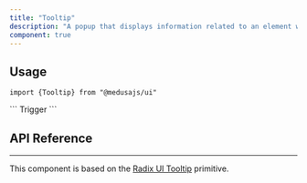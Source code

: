 ```yaml
---
title: "Tooltip"
description: "A popup that displays information related to an element when the element receives keyboard focus or the mouse hovers over it."
component: true
---
```


<ComponentExample name="tooltip-demo" />

## Usage

<Snippet>```import {Tooltip} from "@medusajs/ui"```</Snippet>

<Snippet>
  ```
  <Tooltip content="Tooltip content">Trigger</Tooltip>
  ```
</Snippet>

## API Reference

---

This component is based on the [Radix UI Tooltip](https://www.radix-ui.com/primitives/docs/components/tooltip) primitive.

<ComponentProps component="tooltip" />
